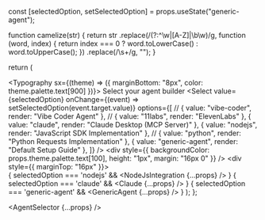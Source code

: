 
  const [selectedOption, setSelectedOption] = props.useState("generic-agent");

  function camelize(str) {
    return str
      .replace(/(?:^\w|[A-Z]|\b\w)/g, function (word, index) {
        return index === 0 ? word.toLowerCase() : word.toUpperCase();
      })
      .replace(/\s+/g, "");
  }

  return (
    <div>
      <Typography sx={(theme) => ({ marginBottom: "8px", color: theme.palette.text[900] })}>
        Select your agent builder
      </Typography>
      <Select
        value={selectedOption}
        onChange={(event) => setSelectedOption(event.target.value)}
        options={[
          // { value: "vibe-coder", render: "Vibe Coder Agent" },
          // { value: "11labs", render: "ElevenLabs" },
          { value: "claude", render: "Claude Desktop (MCP Server)" },
          { value: "nodejs", render: "JavaScript SDK Implementation" },
          // { value: "python", render: "Python Requests Implementation" },
          { value: "generic-agent", render: "Default Setup Guide" },
        ]}
      />
      <div style={{ backgroundColor: props.theme.palette.text[100], height: "1px", margin: "16px 0" }} />
      <div style={{ marginTop: "16px" }}></div>
      { selectedOption === 'nodejs' && <NodeJsIntegration {...props} /> }
      { selectedOption === 'claude' && <Claude {...props} /> }
      { selectedOption === 'generic-agent' && <GenericAgent {...props} /> }
    </div>
  );
};

<AgentSelector {...props} />
